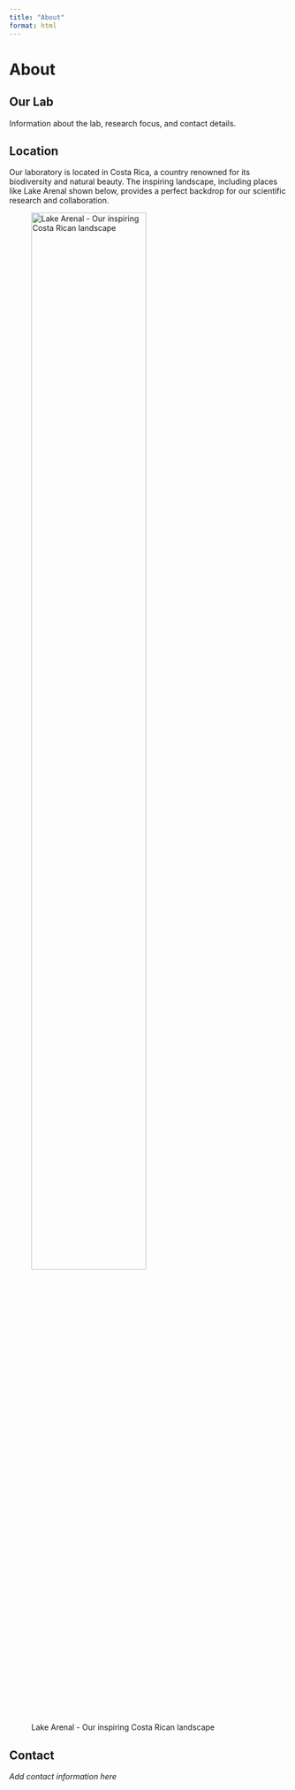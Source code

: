 ```yaml
---
title: "About"
format: html
---
```


# About

## Our Lab

Information about the lab, research focus, and contact details.

## Location

Our laboratory is located in Costa Rica, a country renowned for its biodiversity and natural beauty. The inspiring landscape, including places like Lake Arenal shown below, provides a perfect backdrop for our scientific research and collaboration.

![Lake Arenal - Our inspiring Costa Rican landscape](img/lake-arenal.jpg){fig-align="center" width="70%"}

## Contact

*Add contact information here*
